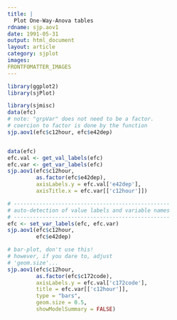 ```yaml
---
title: |
  Plot One-Way-Anova tables
rdname: sjp.aov1
date: 1991-05-31
output: html_document
layout: article
category: sjplot
images:
FRONTFOMATTER_IMAGES
---
```


```r
library(ggplot2)
library(sjPlot)
```

```r
library(sjmisc)
data(efc)
# note: "grpVar" does not need to be a factor.
# coercion to factor is done by the function
sjp.aov1(efc$c12hour, efc$e42dep)


data(efc)
efc.val <- get_val_labels(efc)
efc.var <- get_var_labels(efc)
sjp.aov1(efc$c12hour,
         as.factor(efc$e42dep),
         axisLabels.y = efc.val['e42dep'],
         axisTitle.x = efc.var[['c12hour']])

# -------------------------------------------------
# auto-detection of value labels and variable names
# -------------------------------------------------
efc <- set_var_labels(efc, efc.var)
sjp.aov1(efc$c12hour,
         efc$e42dep)

# bar-plot, don't use this!
# however, if you dare to, adjust
# 'geom.size'...
sjp.aov1(efc$c12hour,
         as.factor(efc$c172code),
         axisLabels.y = efc.val['c172code'],
         title = efc.var[['c12hour']],
         type = "bars",
         geom.size = 0.5,
         showModelSummary = FALSE)



```